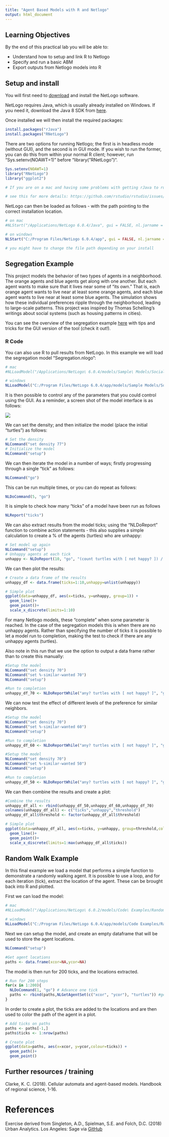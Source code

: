 ```yaml
---
title: "Agent Based Models with R and Netlogo"
output: html_document
---
```


## Learning Objectives
By the end of this practical lab you will be able to:

* Understand how to setup and link R to Netlogo
* Specify and run a basic ABM
* Export outputs from Netlogo models into R

## Setup and install

You will first need to [download](https://ccl.northwestern.edu/netlogo/6.0.4/) and install the NetLogo software. 

NetLogo requires Java, which is usually already installed on Windows. If you need it, download the Java 8 SDK from [here](http://www.oracle.com/technetwork/java/javase/downloads/jdk8-downloads-2133151.html).

Once installed we will then install the required packages:
```r
install.packages("rJava")
install.packages("RNetLogo")
```

There are two options for running Netlogo; the first is in headless mode (without GUI), and the second is in GUI mode. If you wish to run the former, you can do this from within your normal R client; however, run "Sys.setenv(NOAWT=1)" before "library("RNetLogo")".

```r
Sys.setenv(NOAWT=1)
library("RNetLogo")
library("ggplot2")

# If you are on a mac and having some problems with getting rJava to run (like I did), I had to enter this into Terminal and it fixed the problem:  sudo R CMD javareconf

# see this for more details: https://github.com/rstudio/rstudio/issues/2254
```

NetLogo can then be loaded as follows - with the path pointing to the correct installation location.

```r
# on mac
#NLStart("/Applications/NetLogo 6.0.4/Java", gui = FALSE, nl.jarname = "netlogo-6.0.4.jar")

# on windows
NLStart("C:/Program Files/NetLogo 6.0.4/app", gui = FALSE, nl.jarname = "netlogo-6.0.4.jar")

# you might have to change the file path depending on your install
```


## Segregation Example
This project models the behavior of two types of agents in a neighborhood. The orange agents and blue agents get along with one another. But each agent wants to make sure that it lives near some of "its own." That is, each orange agent wants to live near at least some orange agents, and each blue agent wants to live near at least some blue agents. The simulation shows how these individual preferences ripple through the neighborhood, leading to large-scale patterns. This project was inspired by Thomas Schelling's writings about social systems (such as housing patterns in cities).

You can see the overview of the segregation example [here](http://ccl.northwestern.edu/netlogo/models/Segregation) with tips and tricks for the GUI version of the tool (check it out!).

### R Code
You can also use R to pull results from NetLogo. In this example we will load the segregation model "Segregation.nlogo":

```r
# mac
#NLLoadModel("/Applications/NetLogo\ 6.0.4/models/Sample\ Models/Social\ Science/Segregation.nlogo")

# windows
NLLoadModel("C:/Program Files/NetLogo 6.0.4/app/models/Sample Models/Social Science/Segregation.nlogo")
```

It is then possible to control any of the parameters that you could control using the GUI. As a reminder, a screen shot of the model interface is as follows:

![](./seg_model.png)

We can set the density; and then initialize the model (place the initial "turtles") as follows:

```r
# Set the density
NLCommand("set density 77")
# Initialize the model
NLCommand("setup")

```

We can then iterate the model in a number of ways; firstly progressing through a single "tick" as follows:
```r
NLCommand("go")
```
This can be run multiple times, or you can do repeat as follows:

```r
NLDoCommand(5, "go")
```

It is simple to check how many "ticks" of a model have been run as follows

```r
NLReport("ticks")
```

We can also extract results from the model ticks; using the "NLDoReport" function to combine action statements - this also supplies a simple calculation to create a % of the agents (turtles) who are unhappy:

```r
# Set model up again
NLCommand("setup")
# Unhappy agents at each tick
unhappy <- NLDoReport(10, "go", "(count turtles with [ not happy? ]) / (count turtles) * 100")
```
We can then plot the results:
```r
# Create a data frame of the results
unhappy_df <- data.frame(ticks=1:10,unhappy=unlist(unhappy))

# Simple plot
ggplot(data=unhappy_df, aes(x=ticks, y=unhappy, group=1)) +
  geom_line()+
  geom_point()+
  scale_x_discrete(limits=1:10)
```

For many Netlogo models, these "complete" when some parameter is reached. In the case of the segregation models this is when there are no unhappy agents. Rather than specifying the number of ticks it is possible to let a model run to completion, making the test to check if there are any unhappy agents (turtles).

Also note in this run that we use the option to output a data frame rather than to create this manually:

```r
#Setup the model
NLCommand("set density 70")
NLCommand("set %-similar-wanted 70")
NLCommand("setup")

#Run to completion
unhappy_df_70 <- NLDoReportWhile("any? turtles with [ not happy? ]", "go", c("ticks", "(count turtles with [ not happy? ]) / (count turtles) * 100","70"),as.data.frame = TRUE)
```

We can now test the effect of different levels of the preference for similar neighbors.

```r
#Setup the model
NLCommand("set density 70")
NLCommand("set %-similar-wanted 60")
NLCommand("setup")

#Run to completion
unhappy_df_60 <- NLDoReportWhile("any? turtles with [ not happy? ]", "go", c("ticks", "(count turtles with [ not happy? ]) / (count turtles) * 100","60"),as.data.frame = TRUE)

#Setup the model
NLCommand("set density 70")
NLCommand("set %-similar-wanted 50")
NLCommand("setup")

#Run to completion
unhappy_df_50 <- NLDoReportWhile("any? turtles with [ not happy? ]", "go", c("ticks", "(count turtles with [ not happy? ]) / (count turtles) * 100","50"),as.data.frame = TRUE)

```

We can then combine the results and create a plot:

```r
#Combine the results
unhappy_df_all <- rbind(unhappy_df_50,unhappy_df_60,unhappy_df_70)
colnames(unhappy_df_all) <- c("ticks","unhappy","threshold")
unhappy_df_all$threshold <- factor(unhappy_df_all$threshold)

# Simple plot
ggplot(data=unhappy_df_all, aes(x=ticks, y=unhappy, group=threshold,colour=threshold)) +
  geom_line()+
  geom_point()+
  scale_x_discrete(limits=1:max(unhappy_df_all$ticks))

```

## Random Walk Example
In this final example we load a model that performs a simple function to demonstrate a randomly walking agent. It is possible to use a loop, and for each iteration (tick), extract the location of the agent. These can be brought back into R and plotted.

First we can load the model:

```r
# mac
#NLLoadModel("/Applications/NetLogo\ 6.0.2/models/Code\ Examples/Random\ Walk\ Example.nlogo")

# windows
NLLoadModel("C:/Program Files/NetLogo 6.0.4/app/models/Code Examples/Random Walk Example.nlogo")
```

Next we can setup the model, and create an empty dataframe that will be used to store the agent locations.

```r
NLCommand("setup")

#Get agent locations
paths <- data.frame(xcor=NA,ycor=NA)
```

The model is then run for 200 ticks, and the locations extracted.

```r
# Run for 200 steps
for(x in 1:200){
  NLDoCommand(1, "go") # Advance one tick
  paths <- rbind(paths,NLGetAgentSet(c("xcor", "ycor"), "turtles")) #get co-ordinate for tick
}
```

In order to create a plot, the ticks are added to the locations and are then used to color the path of the agent in a plot.

```r
# Add ticks on paths
paths <- paths[-1,]
paths$ticks <- 1:nrow(paths)

# Create plot
ggplot(data=paths, aes(x=xcor, y=ycor,colour=ticks)) +
  geom_path()+
  geom_point()
```

## Further resources / training

Clarke, K. C. (2018). Cellular automata and agent-based models. Handbook of regional science, 1-16.

# References
Exercise derived from Singleton, A.D., Spielman, S.E. and Folch, D.C. (2018) Urban Analytics. Los Angeles: Sage via [GitHub](https://github.com/alexsingleton/urban_analytics)
